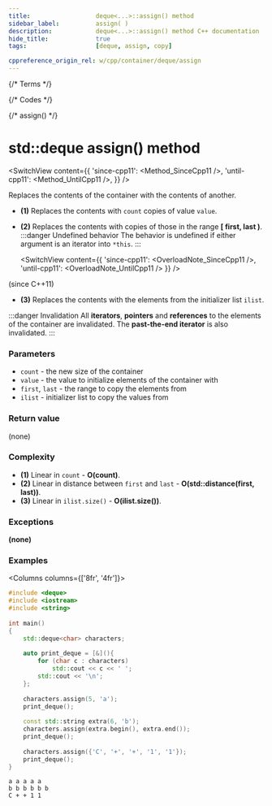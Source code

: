 ```yaml
---
title:					deque<...>::assign() method
sidebar_label:			assign( )
description:			deque<...>::assign() method C++ documentation
hide_title:				true
tags:					[deque, assign, copy]

cppreference_origin_rel: w/cpp/container/deque/assign
---
```



{/* Terms */}

{/* Codes */}

{/* assign() */}


# std::deque assign() method

<SwitchView content={{
    'since-cpp11': <Method_SinceCpp11 />,
    'until-cpp11': <Method_UntilCpp11 />,
}} />

Replaces the contents of the container with the contents of another.

 - **(1)** Replaces the contents with `count` copies of value `value`.
 - **(2)** Replaces the contents with copies of those in the range **[ first, last )**.
	:::danger Undefined behavior
	The behavior is <Tooltip title={Term_UndefinedBehaviour}>undefined</Tooltip> if either argument is an iterator into `*this`.
	:::

	<SwitchView content={{
		'since-cpp11': <OverloadNote_SinceCpp11 />,
		'until-cpp11': <OverloadNote_UntilCpp11 />
	}} />

(since C++11)

 - **(3)** Replaces the contents with the elements from the initializer list `ilist`.

:::danger Invalidation
All **iterators**, **pointers** and **references** to the elements of the container are invalidated.
The **past-the-end iterator** is also invalidated.
:::

### Parameters

 - `count` - the new size of the container
 - `value` - the value to initialize elements of the container with
 - `first`, `last` - the range to copy the elements from
 - `ilist` - initializer list to copy the values from

### Return value

(none)

### Complexity

 - **(1)** Linear in `count` - **O(count)**.
 - **(2)** Linear in distance between `first` and `last` - **O(std::distance(first, last))**.
 - **(3)** Linear in `ilist.size()` - **O(ilist.size())**.

### Exceptions

**(none)**

### Examples

<Columns columns={['8fr', '4fr']}>
<div>

```cpp title='Main.cpp' showLineNumbers
#include <deque>
#include <iostream>
#include <string>
 
int main()
{
	std::deque<char> characters;
 
	auto print_deque = [&](){
		for (char c : characters)
			std::cout << c << ' ';
		std::cout << '\n';  
	};
 
	characters.assign(5, 'a');
	print_deque();
 
	const std::string extra(6, 'b');
	characters.assign(extra.begin(), extra.end());
	print_deque();
 
	characters.assign({'C', '+', '+', '1', '1'});
	print_deque();
}
```

</div>
<div>

```plaintext title="Output"
a a a a a 
b b b b b b 
C + + 1 1
```

</div>
</Columns>
